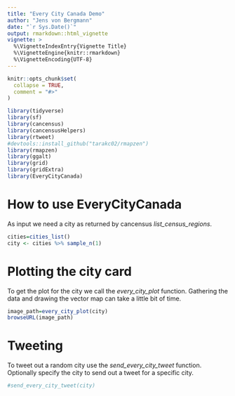 ```yaml
---
title: "Every City Canada Demo"
author: "Jens von Bergmann"
date: "`r Sys.Date()`"
output: rmarkdown::html_vignette
vignette: >
  %\VignetteIndexEntry{Vignette Title}
  %\VignetteEngine{knitr::rmarkdown}
  %\VignetteEncoding{UTF-8}
---
```


```r
knitr::opts_chunk$set(
  collapse = TRUE,
  comment = "#>"
)

library(tidyverse)
library(sf)
library(cancensus)
library(cancensusHelpers)
library(rtweet)
#devtools::install_github("tarakc02/rmapzen")
library(rmapzen)
library(ggalt)
library(grid)
library(gridExtra)
library(EveryCityCanada)
```

# How to use EveryCityCanada

As input we need a city as returned by cancensus *list_census_regions*.
```r
cities=cities_list()
city <- cities %>% sample_n(1)
```

# Plotting the city card
To get the plot for the city we call the *every_city_plot* function. Gathering the data and drawing the vector map can take a little bit of time.
```r
image_path=every_city_plot(city)
browseURL(image_path)
```

# Tweeting

To tweet out a random city use the *send_every_city_tweet* function. Optionally specify the city to send out a tweet for a specific city. 

```r
#send_every_city_tweet(city)
```

